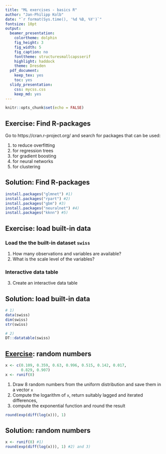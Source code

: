 ```yaml
---
title: "ML exercises - basics R"
author: "Jan-Philipp Kolb"
date: "`r format(Sys.time(), '%d %B, %Y')`"
fontsize: 10pt
output:
  beamer_presentation: 
    colortheme: dolphin
    fig_height: 3
    fig_width: 5
    fig_caption: no
    fonttheme: structuresmallcapsserif
    highlight: haddock
    theme: Dresden
  pdf_document: 
    keep_tex: yes
    toc: yes
  slidy_presentation: 
    css: mycss.css
    keep_md: yes
---
```


```r
knitr::opts_chunk$set(echo = FALSE)
```


## Exercise: Find R-packages

Go to https://cran.r-project.org/ and search for packages that can be used:

1) to reduce overfitting
2) for regression trees
3) for gradient boosting
4) for neural networks
5) for clustering

## Solution: Find R-packages

```r
install.packages("glmnet") #1)
install.packages("rpart") #2)
install.packages("gbm") #3)
install.packages("neuralnet") #4)
install.packages("kknn") #5)
```

## Exercise: load built-in data

### Load the the built-in dataset `swiss` 
<!--
and answer the following questions:
-->
1) How many observations and variables are available?
2) What is the scale level of the variables?

### Interactive data table 

3) Create an interactive data table

## Solution: load built-in data

```r
# 1)
data(swiss) 
dim(swiss) 
str(swiss) 
```

```r
# 2)
DT::datatable(swiss)
```

## [Exercise](https://www.datacamp.com/community/tutorials/pipe-r-tutorial): random numbers

```r
x <- c(0.109, 0.359, 0.63, 0.996, 0.515, 0.142, 0.017, 
       0.829, 0.907)
x <- runif(8)
```

1) Draw 8 random numbers from the uniform distribution and save them in a vector `x`
2) Compute the logarithm of `x`, return suitably lagged and iterated differences, 
3) compute the exponential function and round the result

```r
round(exp(diff(log(x))), 1)
```

## Solution: random numbers

```r
x <- runif(8) #1)
round(exp(diff(log(x))), 1) #2) and 3)
```

<!--
Exercise cross validation
https://www.r-exercises.com/2017/09/15/applying-machine-learning-algorithms-exercises/

Applying machine learning algorithms – exercises: solutions

https://www.r-exercises.com/2017/11/28/machine-learning-with-h2o-part-3-exercises/
-->
